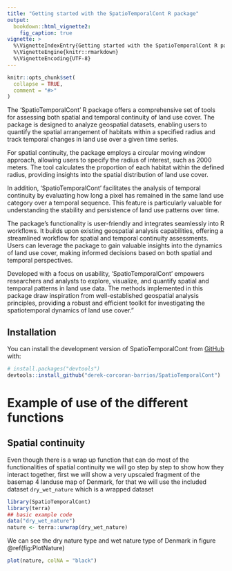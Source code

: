 ```yaml
---
title: "Getting started with the SpatioTemporalCont R package"
output:
  bookdown::html_vignette2:
    fig_caption: true
vignette: >
  %\VignetteIndexEntry{Getting started with the SpatioTemporalCont R package}
  %\VignetteEngine{knitr::rmarkdown}
  %\VignetteEncoding{UTF-8}
---
```


```r
knitr::opts_chunk$set(
  collapse = TRUE,
  comment = "#>"
)
```

The 'SpatioTemporalCont' R package offers a comprehensive set of tools for assessing both spatial and temporal continuity of land use cover. The package is designed to analyze geospatial datasets, enabling users to quantify the spatial arrangement of habitats within a specified radius and track temporal changes in land use over a given time series.

For spatial continuity, the package employs a circular moving window approach, allowing users to specify the radius of interest, such as 2000 meters. The tool calculates the proportion of each habitat within the defined radius, providing insights into the spatial distribution of land use cover.

In addition, 'SpatioTemporalCont' facilitates the analysis of temporal continuity by evaluating how long a pixel has remained in the same land use category over a temporal sequence. This feature is particularly valuable for understanding the stability and persistence of land use patterns over time.

The package's functionality is user-friendly and integrates seamlessly into R workflows. It builds upon existing geospatial analysis capabilities, offering a streamlined workflow for spatial and temporal continuity assessments. Users can leverage the package to gain valuable insights into the dynamics of land use cover, making informed decisions based on both spatial and temporal perspectives.

Developed with a focus on usability, 'SpatioTemporalCont' empowers researchers and analysts to explore, visualize, and quantify spatial and temporal patterns in land use data. The methods implemented in this package draw inspiration from well-established geospatial analysis principles, providing a robust and efficient toolkit for investigating the spatiotemporal dynamics of land use cover."

## Installation

You can install the development version of SpatioTemporalCont from [GitHub](https://github.com/) with:

``` r
# install.packages("devtools")
devtools::install_github("derek-corcoran-barrios/SpatioTemporalCont")
```

# Example of use of the different functions

## Spatial continuity

Even though there is a wrap up function that can do most of the functionalities of spatial continuity we will go step by step to show how they interact together, first we will show a very upscaled fragment of the basemap 4 landuse map of Denmark, for that we will use the included dataset `dry_wet_nature` which is a wrapped dataset

```r
library(SpatioTemporalCont)
library(terra)
## basic example code
data("dry_wet_nature")
nature <- terra::unwrap(dry_wet_nature)
```

We can see the dry nature type and wet nature type of Denmark in figure \@ref(fig:PlotNature)

```r
plot(nature, colNA = "black")
```
